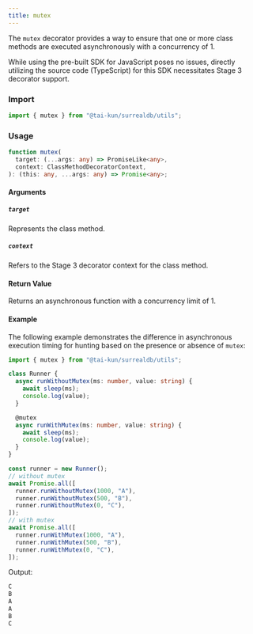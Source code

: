 ```yaml
---
title: mutex
---
```



The `mutex` decorator provides a way to ensure that one or more class methods are executed asynchronously with a concurrency of 1.

<Aside type="caution">
  While using the pre-built SDK for JavaScript poses no issues, directly utilizing the source code (TypeScript) for this SDK necessitates Stage 3 decorator support.
</Aside>

### Import

```ts
import { mutex } from "@tai-kun/surrealdb/utils";
```

### Usage

```ts
function mutex(
  target: (...args: any) => PromiseLike<any>,
  context: ClassMethodDecoratorContext,
): (this: any, ...args: any) => Promise<any>;
```

#### Arguments

##### `target`

Represents the class method.

##### `context`

Refers to the Stage 3 decorator context for the class method.

#### Return Value

Returns an asynchronous function with a concurrency limit of 1.

#### Example

The following example demonstrates the difference in asynchronous execution timing for hunting based on the presence or absence of `mutex`:

```ts
import { mutex } from "@tai-kun/surrealdb/utils";

class Runner {
  async runWithoutMutex(ms: number, value: string) {
    await sleep(ms);
    console.log(value);
  }

  @mutex
  async runWithMutex(ms: number, value: string) {
    await sleep(ms);
    console.log(value);
  }
}

const runner = new Runner();
// without mutex
await Promise.all([
  runner.runWithoutMutex(1000, "A"),
  runner.runWithoutMutex(500, "B"),
  runner.runWithoutMutex(0, "C"),
]);
// with mutex
await Promise.all([
  runner.runWithMutex(1000, "A"),
  runner.runWithMutex(500, "B"),
  runner.runWithMutex(0, "C"),
]);
```

Output:

```js
C
B
A
A
B
C
```
